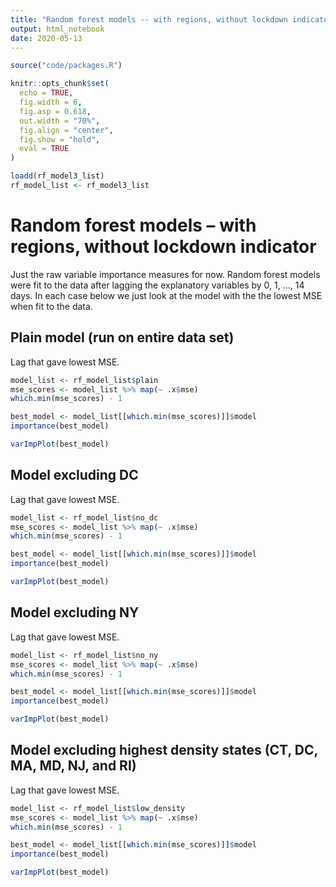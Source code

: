 ```yaml
---
title: "Random forest models -- with regions, without lockdown indicator"
output: html_notebook
date: 2020-05-13
---
```


```r
source("code/packages.R")

knitr::opts_chunk$set(
  echo = TRUE,
  fig.width = 6,
  fig.asp = 0.618,
  out.width = "70%",
  fig.align = "center",
  fig.show = "hold",
  eval = TRUE
)

loadd(rf_model3_list)
rf_model_list <- rf_model3_list
```

# Random forest models -- with regions, without lockdown indicator

Just the raw variable importance measures for now. Random forest models were fit
to the data after lagging the explanatory variables by 0, 1, ..., 14 days. In
each case below we just look at the model with the the lowest MSE when fit to
the data.

## Plain model (run on entire data set)

Lag that gave lowest MSE.
```r
model_list <- rf_model_list$plain
mse_scores <- model_list %>% map(~ .x$mse)
which.min(mse_scores) - 1
```

```r
best_model <- model_list[[which.min(mse_scores)]]$model
importance(best_model)
```

```r
varImpPlot(best_model)
```

## Model excluding DC

Lag that gave lowest MSE.
```r
model_list <- rf_model_list$no_dc
mse_scores <- model_list %>% map(~ .x$mse)
which.min(mse_scores) - 1
```

```r
best_model <- model_list[[which.min(mse_scores)]]$model
importance(best_model)
```

```r
varImpPlot(best_model)
```

## Model excluding NY

Lag that gave lowest MSE.
```r
model_list <- rf_model_list$no_ny
mse_scores <- model_list %>% map(~ .x$mse)
which.min(mse_scores) - 1
```

```r
best_model <- model_list[[which.min(mse_scores)]]$model
importance(best_model)
```

```r
varImpPlot(best_model)
```

## Model excluding highest density states (CT, DC, MA, MD, NJ, and RI)

Lag that gave lowest MSE.
```r
model_list <- rf_model_list$low_density
mse_scores <- model_list %>% map(~ .x$mse)
which.min(mse_scores) - 1
```

```r
best_model <- model_list[[which.min(mse_scores)]]$model
importance(best_model)
```

```r
varImpPlot(best_model)
```
